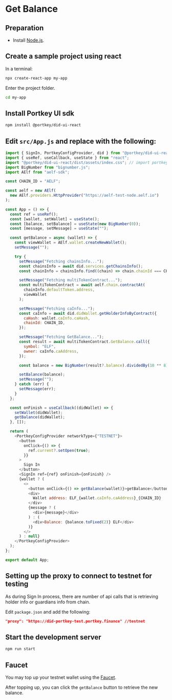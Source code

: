 # Get Balance

## Preparation

- Install [Node.js](https://nodejs.org/en/download).

## Create a sample project using react

In a terminal:

```sh copy
npx create-react-app my-app
```

Enter the project folder.

```sh copy
cd my-app
```

## Install Portkey UI sdk

```sh copy
npm install @portkey/did-ui-react
```

## Edit `src/App.js` and replace with the following:

```js filename="src/App.js" copy showLineNumbers
import { SignIn, PortkeyConfigProvider, did } from "@portkey/did-ui-react";
import { useRef, useCallback, useState } from "react";
import "@portkey/did-ui-react/dist/assets/index.css"; // import portkey css
import BigNumber from "bignumber.js";
import AElf from "aelf-sdk";

const CHAIN_ID = "AELF";

const aelf = new AElf(
  new AElf.providers.HttpProvider("https://aelf-test-node.aelf.io")
);

const App = () => {
  const ref = useRef();
  const [wallet, setWallet] = useState();
  const [balance, setBalance] = useState(new BigNumber(0));
  const [message, setMessage] = useState("");

  const getBalance = async (wallet) => {
    const viewWallet = AElf.wallet.createNewWallet();
    setMessage("");

    try {
      setMessage("Fetching chainsInfo...");
      const chainsInfo = await did.services.getChainsInfo();
      const chainInfo = chainsInfo.find((chain) => chain.chainId === CHAIN_ID);

      setMessage("Fetching multiTokenContract...");
      const multiTokenContract = await aelf.chain.contractAt(
        chainInfo.defaultToken.address,
        viewWallet
      );

      setMessage("Fetching caInfo...");
      const caInfo = await did.didWallet.getHolderInfoByContract({
        caHash: wallet.caInfo.caHash,
        chainId: CHAIN_ID,
      });

      setMessage("Fetching GetBalance...");
      const result = await multiTokenContract.GetBalance.call({
        symbol: "ELF",
        owner: caInfo.caAddress,
      });

      const balance = new BigNumber(result?.balance).dividedBy(10 ** 8);

      setBalance(balance);
      setMessage("");
    } catch (err) {
      setMessage(err);
    }
  };

  const onFinish = useCallback((didWallet) => {
    setWallet(didWallet);
    getBalance(didWallet);
  }, []);

  return (
    <PortkeyConfigProvider networkType={"TESTNET"}>
      <button
        onClick={() => {
          ref.current?.setOpen(true);
        }}
      >
        Sign In
      </button>
      <SignIn ref={ref} onFinish={onFinish} />
      {wallet ? (
        <>
          <button onClick={() => getBalance(wallet)}>getBalance</button>
          <div>
            Wallet address: ELF_{wallet.caInfo.caAddress}_{CHAIN_ID}
          </div>
          {message ? (
            <div>{message}</div>
          ) : (
            <div>Balance: {balance.toFixed(2)} ELF</div>
          )}
        </>
      ) : null}
    </PortkeyConfigProvider>
  );
};

export default App;
```

## Setting up the proxy to connect to testnet for testing

As during Sign In process, there are number of api calls that is retrieving holder info or guardians info from chain.

Edit `package.json` and add the following:

```json filename="package.json"
"proxy": "https://did-portkey-test.portkey.finance" //testnet
```

## Start the development server

```sh
npm run start
```

## Faucet

You may top up your testnet wallet using the [Faucet](https://testnet-faucet.aelf.io).

After topping up, you can click the `getBalance` button to retrieve the new balance.
